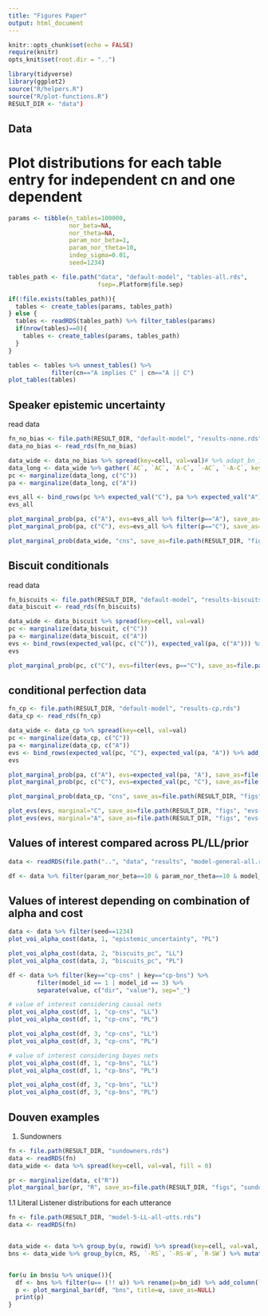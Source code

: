 ```yaml
---
title: "Figures Paper"
output: html_document
---
```


```r
knitr::opts_chunk$set(echo = FALSE)
require(knitr)
opts_knit$set(root.dir = "..")
```


```r
library(tidyverse)
library(ggplot2)
source("R/helpers.R")
source("R/plot-functions.R")
RESULT_DIR <- "data")
```

## Data
# Plot distributions for each table entry for independent cn and one dependent

```r
params <- tibble(n_tables=100000,
                 nor_beta=NA,
                 nor_theta=NA,
                 param_nor_beta=1,
                 param_nor_theta=10,
                 indep_sigma=0.01,
                 seed=1234)

tables_path <- file.path("data", "default-model", "tables-all.rds",
                         fsep=.Platform$file.sep)

if(!file.exists(tables_path)){
  tables <- create_tables(params, tables_path)
} else {
  tables <- readRDS(tables_path) %>% filter_tables(params)
  if(nrow(tables)==0){
    tables <- create_tables(params, tables_path)
  }
}

tables <- tables %>% unnest_tables() %>%
            filter(cn=="A implies C" | cn=="A || C")
plot_tables(tables)
```


## Speaker epistemic uncertainty

read data 

```r
fn_no_bias <- file.path(RESULT_DIR, "default-model", "results-none.rds")
data_no_bias <- read_rds(fn_no_bias)
```


```r
data_wide <- data_no_bias %>% spread(key=cell, val=val)# %>% adapt_bn_ids()
data_long <- data_wide %>% gather(`AC`, `AC`, `A-C`, `-AC`, `-A-C`, key=cell, val=val)
pc <- marginalize(data_long, c("C")) 
pa <- marginalize(data_long, c("A"))

evs_all <- bind_rows(pc %>% expected_val("C"), pa %>% expected_val("A")) %>% add_column(bias="none")
evs_all
```

```r
plot_marginal_prob(pa, c("A"), evs=evs_all %>% filter(p=="A"), save_as=file.path(RESULT_DIR, "figs", "no-bias-pa.png"))
plot_marginal_prob(pa, c("C"), evs=evs_all %>% filter(p=="C"), save_as=file.path(RESULT_DIR, "figs", "no-bias-pc.png"))

plot_marginal_prob(data_wide, "cns", save_as=file.path(RESULT_DIR, "figs", "no-bias-cns.png"))
```


## Biscuit conditionals
read data
```r
fn_biscuits <- file.path(RESULT_DIR, "default-model", "results-biscuits.rds")
data_biscuit <- read_rds(fn_biscuits)
```


```r
data_wide <- data_biscuit %>% spread(key=cell, val=val)
pc <- marginalize(data_biscuit, c("C"))
pa <- marginalize(data_biscuit, c("A"))
evs <- bind_rows(expected_val(pc, c("C")), expected_val(pa, c("A"))) %>% add_column(bias="biscuits")
evs
```


```r
plot_marginal_prob(pc, c("C"), evs=filter(evs, p=="C"), save_as=file.path(RESULT_DIR, "figs", "biscuit-pc.png"))
```


## conditional perfection data
```r
fn_cp <- file.path(RESULT_DIR, "default-model", "results-cp.rds")
data_cp <- read_rds(fn_cp)
```


```r
data_wide <- data_cp %>% spread(key=cell, val=val)
pc <- marginalize(data_cp, c("C")) 
pa <- marginalize(data_cp, c("A")) 
evs <- bind_rows(expected_val(pc, "C"), expected_val(pa, "A")) %>% add_column(bias="cp")
evs
```


```r
plot_marginal_prob(pa, c("A"), evs=expected_val(pa, "A"), save_as=file.path(RESULT_DIR, "figs", "cp-pa.png"))
plot_marginal_prob(pc, c("C"), evs=expected_val(pc, "C"), save_as=file.path(RESULT_DIR, "figs", "cp-pc.png"))

plot_marginal_prob(data_cp, "cns", save_as=file.path(RESULT_DIR, "figs", "cp-cns.png"))
```


```r
plot_evs(evs, marginal="C", save_as=file.path(RESULT_DIR, "figs", "evs-pc.png"))
plot_evs(evs, marginal="A", save_as=file.path(RESULT_DIR, "figs", "evs-pa.png"))
```


## Values of interest compared across PL/LL/prior

```r
data <- readRDS(file.path("..", "data", "results", "model-general-all.rds"))
```


```r
df <- data %>% filter(param_nor_beta==10 & param_nor_theta==10 & model_id==1 & cost==0 & alpha==5)
```


## Values of interest depending on combination of alpha and cost

```r
data <- data %>% filter(seed==1234)
plot_voi_alpha_cost(data, 1, "epistemic_uncertainty", "PL")

plot_voi_alpha_cost(data, 2, "biscuits_pc", "LL")
plot_voi_alpha_cost(data, 2, "biscuits_pc", "PL")

df <- data %>% filter(key=="cp-cns" | key=="cp-bns") %>%
        filter(model_id == 1 | model_id == 3) %>%
        separate(value, c("dir", "value"), sep="_")

# value of interest considering causal nets
plot_voi_alpha_cost(df, 1, "cp-cns", "LL")
plot_voi_alpha_cost(df, 1, "cp-cns", "PL")

plot_voi_alpha_cost(df, 3, "cp-cns", "LL")
plot_voi_alpha_cost(df, 3, "cp-cns", "PL")

# value of interest considering bayes nets
plot_voi_alpha_cost(df, 1, "cp-bns", "LL")
plot_voi_alpha_cost(df, 1, "cp-bns", "PL")

plot_voi_alpha_cost(df, 3, "cp-bns", "LL")
plot_voi_alpha_cost(df, 3, "cp-bns", "PL")

```


## Douven examples
1. Sundowners
```r
fn <- file.path(RESULT_DIR, "sundowners.rds")
data <- readRDS(fn)
data_wide <- data %>% spread(key=cell, val=val, fill = 0)

pr <- marginalize(data, c("R"))
plot_marginal_bar(pr, "R", save_as=file.path(RESULT_DIR, "figs", "sundowners-pr.png"))
```

1.1 Literal Listener distributions for each utterance

```r
fn <- file.path(RESULT_DIR, "model-5-LL-all-utts.rds")
data <- readRDS(fn)


data_wide <- data %>% group_by(u, rowid) %>% spread(key=cell, val=val, fill=0)
bns <- data_wide %>% group_by(cn, RS, `-RS`, `-RS-W`, `R-SW`) %>% mutate(bn_id=group_indices())


for(u in bns$u %>% unique()){
  df <- bns %>% filter(u== (!! u)) %>% rename(p=bn_id) %>% add_column(level="LL")
  p <- plot_marginal_bar(df, "bns", title=u, save_as=NULL)
  print(p)
}

```


